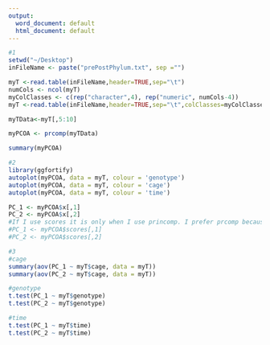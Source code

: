 ```yaml
---
output:
  word_document: default
  html_document: default
---
```



```r
#1
setwd("~/Desktop")
inFileName <- paste("prePostPhylum.txt", sep ="")

myT <-read.table(inFileName,header=TRUE,sep="\t")
numCols <- ncol(myT)
myColClasses <- c(rep("character",4), rep("numeric", numCols-4))
myT <-read.table(inFileName,header=TRUE,sep="\t",colClasses=myColClasses)

myTData<-myT[,5:10]

myPCOA <- prcomp(myTData)

summary(myPCOA)
```

```r
#2
library(ggfortify)
autoplot(myPCOA, data = myT, colour = 'genotype')
autoplot(myPCOA, data = myT, colour = 'cage')
autoplot(myPCOA, data = myT, colour = 'time')
```

```r
PC_1 <- myPCOA$x[,1]
PC_2 <- myPCOA$x[,2]
#If I use scores it is only when I use princomp. I prefer prcomp because it shows PC1 instead of comp. 1
#PC_1 <- myPCOA$scores[,1]
#PC_2 <- myPCOA$scores[,2]
```
```r
#3
#cage
summary(aov(PC_1 ~ myT$cage, data = myT))
summary(aov(PC_2 ~ myT$cage, data = myT))

#genotype
t.test(PC_1 ~ myT$genotype)
t.test(PC_2 ~ myT$genotype)

#time
t.test(PC_1 ~ myT$time)
t.test(PC_2 ~ myT$time)
```

